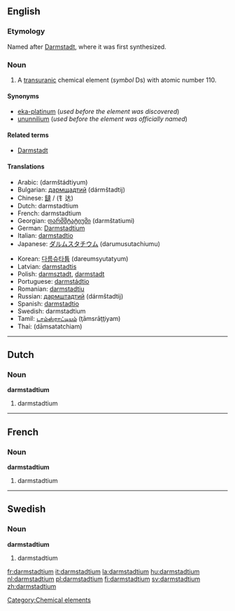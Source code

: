 {{see|Darmstadtium}}
==English==
{{elements|Ds|meitnerium|Mt|roentgenium|Rg}}
===Etymology===
Named after [[w:Darmstadt|Darmstadt]], where it was first synthesized.

===Noun===
{{en-noun-unc}}
{{wikipedia}}

#A [[transuranic]] chemical element (''symbol'' Ds) with atomic number 110.

====Synonyms====
*[[eka-platinum]] (''used before the element was discovered'')
*[[ununnilium]] (''used before the element was officially named'')

====Related terms====
*[[w:Darmstadt|Darmstadt]]

====Translations====
{{top}}
*Arabic: {{ARchar|[[دارمشتادتيوم]]}} (darmštádtiyum) {{m}}
*Bulgarian: [[дармщадтий]] (dármštadtij) {{m}}
*Chinese: [[鐽]] / (钅达)
*Dutch: darmstadtium {{n}}
*French: darmstadtium {{m}}
*Georgian: [[დარმშტატიუმი]] (darmštatiumi)
*German: [[Darmstadtium]] {{n}}
*Italian: [[darmstadtio]] {{m}}
*Japanese: [[ダルムスタチウム]] (darumusutachiumu)
{{mid}}
*Korean: [[다름슈타튬]] (dareumsyutatyum)
*Latvian: [[darmstadtis]]
*Polish: [[darmsztadt]], [[darmstadt]] {{m}}
*Portuguese: [[darmstádtio]] {{m}}
*Romanian: [[darmstadtiu]] {{n}}
*Russian: [[дармштадтий]] (dármštadtij) {{m}}
*Spanish: [[darmstadtio]] {{m}}
*Swedish: darmstadtium
*Tamil: [[டாம்ஸ்ராட்டியம்]] (ţāmsrāţţiyam)
*Thai: {{THchar|[[ดาร์มลตัดเชียม]]}} (dāmsatatchiam)
{{bottom}}


----

==Dutch==
===Noun===
'''darmstadtium''' {{n}}

#darmstadtium


----
==French==
===Noun===
'''darmstadtium''' {{m}}

#darmstadtium


----
==Swedish==
===Noun===
'''darmstadtium'''

#darmstadtium

[[Category:Chemical elements]]

[[fr:darmstadtium]]
[[it:darmstadtium]]
[[la:darmstadtium]]
[[hu:darmstadtium]]
[[nl:darmstadtium]]
[[pl:darmstadtium]]
[[fi:darmstadtium]]
[[sv:darmstadtium]]
[[zh:darmstadtium]]